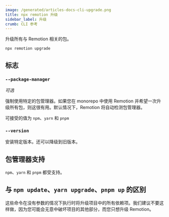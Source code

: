 ```yaml
---
image: /generated/articles-docs-cli-upgrade.png
title: npx remotion 升级
sidebar_label: 升级
crumb: CLI 参考
---
```


升级所有与 Remotion 相关的包。

```
npx remotion upgrade
```

## 标志

### `--package-manager`<AvailableFrom v="3.2.33"/>

_可选_

强制使用特定的包管理器。如果您在 monorepo 中使用 Remotion 并希望一次升级所有包，则这很有用。默认情况下，Remotion 将自动检测包管理器。

可接受的值为 `npm`、`yarn` 和 `pnpm`

### `--version`<AvailableFrom v="4.0.15"/>

安装特定版本。还可以降级到旧版本。

## 包管理器支持

`npm`、`yarn` 和 `pnpm` 都受支持。

## 与 `npm update`、`yarn upgrade`、`pnpm up` 的区别

这些命令在没有参数的情况下执行时将升级项目中的所有依赖项。我们建议不要这样做，因为您可能会无意中破坏项目的其他部分，而您只想升级 Remotion。


